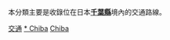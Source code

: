 {{Catnav|頁面分類|各種主題的頁面分類|按國家分類|各國交通|日本交通}}
{{Catnav|頁面分類|人类社会|交通|各國交通|日本交通}}

本分類主要是收錄位在日本'''[[千葉縣|千葉縣]]'''境內的交通路線。
{{日本行政區劃分類導航|交通}}
{{commons category|Transport in Chiba prefecture}}

[[Category:千葉縣|交通]]
[[Category:關東地方交通|* Chiba]]
[[Category:日本各都道府縣交通|Chiba]]